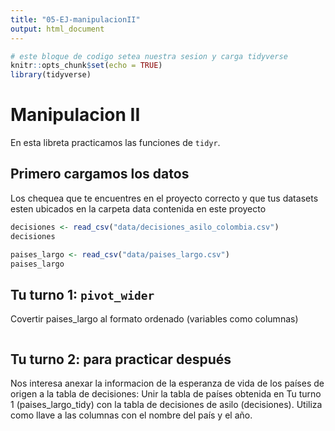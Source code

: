 ```yaml
---
title: "05-EJ-manipulacionII"
output: html_document
---
```


```r
# este bloque de codigo setea nuestra sesion y carga tidyverse
knitr::opts_chunk$set(echo = TRUE)
library(tidyverse)
```

# Manipulacion II

En esta libreta practicamos las funciones de `tidyr`.

## Primero cargamos los datos

Los chequea que te encuentres en el proyecto correcto y que tus datasets esten ubicados en la carpeta data contenida en este proyecto

```r
decisiones <- read_csv("data/decisiones_asilo_colombia.csv")
decisiones
```

```r
paises_largo <- read_csv("data/paises_largo.csv")
paises_largo
```

## Tu turno 1: `pivot_wider`

Covertir paises_largo al formato ordenado (variables como columnas)

```r

```

## Tu turno 2: para practicar después

Nos interesa anexar la informacion de la esperanza de vida de los países de origen  a la tabla de decisiones: Unir la tabla de países obtenida en Tu turno 1 (paises_largo_tidy) con la tabla de decisiones de asilo (decisiones). Utiliza como llave a las columnas con el nombre del país y el año. 

```r

```


